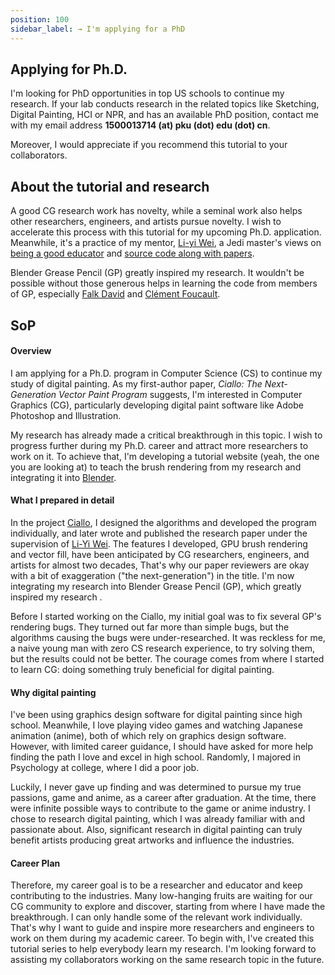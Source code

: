 ```yaml
---
position: 100
sidebar_label: → I'm applying for a PhD
---
```


## Applying for Ph.D.

I'm looking for PhD opportunities in top US schools to continue my research.
If your lab conducts research in the related topics like Sketching, Digital Painting, HCI or NPR, and has an available PhD position,
contact me with my email address **1500013714 (at) pku (dot) edu (dot) cn**.

Moreover, I would appreciate if you recommend this tutorial to your collaborators.

## About the tutorial and research

A good CG research work has novelty, while a seminal work also helps other researchers, engineers, and artists pursue novelty.
I wish to accelerate this process with this tutorial for my upcoming Ph.D. application.
Meanwhile, it's a practice of my mentor, [Li-yi Wei][Liyi bio], a Jedi master's
views on [being a good educator](https://blog.liyiwei.org/?p=4668) and [source code along with papers](https://blog.liyiwei.org/?p=868).

Blender Grease Pencil (GP) greatly inspired my research.
It wouldn't be possible without those generous helps in learning the code from members of GP,
especially [Falk David](https://www.linkedin.com/in/falk-david-61654b203/?originalSubdomain=nl) and [Clément Foucault](http://www.clement-foucault.com/).

## SoP

#### Overview

I am applying for a Ph.D. program in Computer Science (CS) to continue my study of digital painting.
As my first-author paper, _Ciallo: The Next-Generation Vector Paint Program_ suggests,
I'm interested in Computer Graphics (CG), particularly developing digital paint software like Adobe Photoshop and Illustration.

My research has already made a critical breakthrough in this topic.
I wish to progress further during my Ph.D. career and attract more researchers to work on it.
To achieve that, I'm developing a tutorial website (yeah, the one you are looking at) to teach the brush rendering from my research
and integrating it into [Blender][GP dev].

#### What I prepared in detail

In the project [Ciallo], I designed the algorithms and developed the program individually,
and later wrote and published the research paper under the supervision of [Li-Yi Wei][Liyi bio].
The features I developed, GPU brush rendering and vector fill, have been anticipated by CG researchers, engineers, and artists for almost two decades,
That's why our paper reviewers are okay with a bit of exaggeration ("the next-generation") in the title.
I'm now integrating my research into Blender Grease Pencil (GP), which greatly inspired my research .

Before I started working on the Ciallo, my initial goal was to fix several GP's rendering bugs.
They turned out far more than simple bugs, but the algorithms causing the bugs were under-researched.
It was reckless for me, a naive young man with zero CS research experience, to try solving them, but the results could not be better.
The courage comes from where I started to learn CG: doing something truly beneficial for digital painting.

#### Why digital painting

I've been using graphics design software for digital painting since high school.
Meanwhile, I love playing video games and watching Japanese animation (anime), both of which rely on graphics design software.
However, with limited career guidance, I should have asked for more help finding the path I love and excel in high school.
Randomly, I majored in Psychology at college, where I did a poor job.

Luckily, I never gave up finding and was determined to pursue my true passions, game and anime, as a career after graduation.
At the time, there were infinite possible ways to contribute to the game or anime industry.
I chose to research digital painting, which I was already familiar with and passionate about.
Also, significant research in digital painting can truly benefit artists producing great artworks and influence the industries.



#### Career Plan

Therefore, my career goal is to be a researcher and educator and keep contributing to the industries.
Many low-hanging fruits are waiting for our CG community to explore and discover, starting from where I have made the breakthrough.
I can only handle some of the relevant work individually.
That's why I want to guide and inspire more researchers and engineers to work on them during my academic career.
To begin with, I've created this tutorial series to help everybody learn my research.
I'm looking forward to assisting my collaborators working on the same research topic in the future.

[GP dev]: https://devtalk.blender.org/t/add-stamp-brush-and-fix-airbrush/30884/3
[Liyi bio]: https://www.liyiwei.org/personal/bio.html
[Ciallo]: https://github.com/ShenCiao/Ciallo
[The Book of Shader]: https://thebookofshaders.com/

